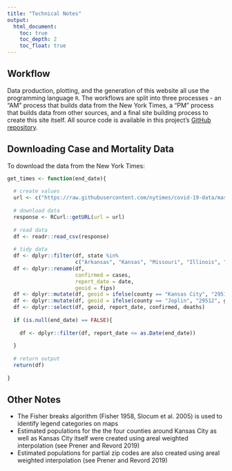```yaml
---
title: "Technical Notes"
output: 
  html_document:
    toc: true
    toc_depth: 2
    toc_float: true
---
```


## Workflow
Data production, plotting, and the generation of this website all use the programming language `R`. The workflows are split into three processes - an "AM" process that builds data from the New York Times, a "PM" process that builds data from other sources, and a final site building process to create this site itself. All source code is available in this project's <a href="https://github.com/slu-openGIS/covid_daily_viz" target = "_blank">GitHub repository</a>.

## Downloading Case and Mortality Data {.padtop}
To download the data from the New York Times:

```r
get_times <- function(end_date){
  
  # create values
  url <- c("https://raw.githubusercontent.com/nytimes/covid-19-data/master/us-counties.csv")
  
  # download data
  response <- RCurl::getURL(url = url)
  
  # read data
  df <- readr::read_csv(response)
  
  # tidy data
  df <- dplyr::filter(df, state %in% 
                      c("Arkansas", "Kansas", "Missouri", "Illinois", "Oklahoma"))
  df <- dplyr::rename(df,
                      confirmed = cases,
                      report_date = date,
                      geoid = fips)
  df <- dplyr::mutate(df, geoid = ifelse(county == "Kansas City", "29511", geoid))
  df <- dplyr::mutate(df, geoid = ifelse(county == "Joplin", "29512", geoid))
  df <- dplyr::select(df, geoid, report_date, confirmed, deaths)
  
  if (is.null(end_date) == FALSE){
    
    df <- dplyr::filter(df, report_date <= as.Date(end_date))
    
  }
  
  # return output
  return(df)
  
}
```

## Other Notes {.padtop}

  * The Fisher breaks algorithm (Fisher 1958, Slocum et al. 2005) is used to identify legend categories on maps
  * Estimated populations for the the four counties around Kansas City as well as Kansas City itself were created using areal weighted interpolation (see Prener and Revord 2019)
  * Estimated populations for partial zip codes are also created using areal weighted interpolation (see Prener and Revord 2019)
